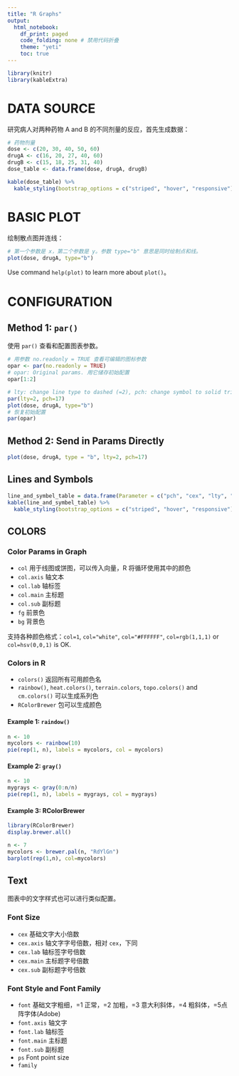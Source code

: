 ```yaml
---
title: "R Graphs"
output:
  html_notebook:
    df_print: paged
    code_folding: none # 禁用代码折叠
    theme: "yeti"
    toc: true
---
```


```r
library(knitr)
library(kableExtra)
```

# DATA SOURCE

研究病人对两种药物 A and B 的不同剂量的反应，首先生成数据：

```r
# 药物剂量
dose <- c(20, 30, 40, 50, 60)
drugA <- c(16, 20, 27, 40, 60)
drugB <- c(15, 18, 25, 31, 40)
dose_table <- data.frame(dose, drugA, drugB)
```

```r
kable(dose_table) %>%
  kable_styling(bootstrap_options = c("striped", "hover", "responsive"), full_width = F, position = "left")
```

# BASIC PLOT

绘制散点图并连线：

```r
# 第一个参数是 x，第二个参数是 y。参数 type="b" 意思是同时绘制点和线。
plot(dose, drugA, type="b")
```

Use command `help(plot)` to learn more about `plot()`。

# CONFIGURATION

## Method 1: `par()`

使用 `par()` 查看和配置图表参数。

```r
# 用参数 no.readonly = TRUE 查看可编辑的图标参数
opar <- par(no.readonly = TRUE)
# opar: Original params. 用它储存初始配置
opar[1:2]
```

```r
# lty: change line type to dashed (=2), pch: change symbol to solid triangle (=17)
par(lty=2, pch=17)
plot(dose, drugA, type="b")
# 恢复初始配置
par(opar)
```

## Method 2: Send in Params Directly

```r
plot(dose, drugA, type = "b", lty=2, pch=17)
```

## Lines and Symbols

```r
line_and_symbel_table = data.frame(Parameter = c("pch", "cex", "lty", "lwd"), Description = c("点的样式", "点的大小倍数", "线的样式", "线的宽度倍数"))
kable(line_and_symbel_table) %>%
  kable_styling(bootstrap_options = c("striped", "hover", "responsive"))
```

## COLORS

### Color Params in Graph

* `col` 用于线图或饼图，可以传入向量，R 将循环使用其中的颜色
* `col.axis` 轴文本
* `col.lab` 轴标签
* `col.main` 主标题
* `col.sub` 副标题
* `fg` 前景色
* `bg` 背景色

支持各种颜色格式：`col=1`, `col="white"`, `col="#FFFFFF"`, `col=rgb(1,1,1)` or `col=hsv(0,0,1)` is OK.

### Colors in R

* `colors()` 返回所有可用颜色名
* `rainbow()`, `heat.colors()`, `terrain.colors`, `topo.colors()` and `cm.colors()` 可以生成系列色
* `RColorBrewer` 包可以生成颜色

#### Example 1: `raindow()`

```r
n <- 10
mycolors <- rainbow(10)
pie(rep(1, n), labels = mycolors, col = mycolors)
```

#### Example 2: `gray()`

```r
n <- 10
mygrays <- gray(0:n/n)
pie(rep(1, n), labels = mygrays, col = mygrays)
```

#### Example 3: RColorBrewer

```r
library(RColorBrewer)
display.brewer.all()
```

```r
n <- 7
mycolors <- brewer.pal(n, "RdYlGn")
barplot(rep(1,n), col=mycolors)
```

## Text

图表中的文字样式也可以进行类似配置。

### Font Size

* `cex` 基础文字大小倍数
* `cex.axis` 轴文字字号倍数，相对 `cex`，下同
* `cex.lab` 轴标签字号倍数
* `cex.main` 主标题字号倍数
* `cex.sub` 副标题字号倍数

### Font Style and Font Family

* `font` 基础文字粗细，=1 正常，=2 加粗，=3 意大利斜体，=4 粗斜体，=5点阵字体(Adobe)
* `font.axis` 轴文字
* `font.lab` 轴标签
* `font.main` 主标题
* `font.sub` 副标题
* `ps` Font point size
* `family` 
